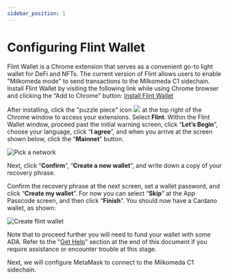 ```yaml
---
sidebar_position: 1
---
```



# Configuring Flint Wallet

Flint Wallet is a Chrome extension that serves as a convenient go-to light wallet for DeFi and NFTs. The current
version of Flint allows users to enable "Milkomeda mode" to send transactions to the Milkomeda C1 sidechain. Install
Flint Wallet by visiting the following link while using Chrome browser and clicking the “Add to Chrome” button:
[Install Flint Wallet](https://chrome.google.com/webstore/detail/flint/hnhobjmcibchnmglfbldbfabcgaknlkj)

After installing, click the "puzzle piece" icon <img src={puzzleIcon} className="img-icon" />
at the top right of the Chrome window to access your extensions. Select **Flint**. Within the Flint Wallet window, proceed past the initial warning screen, click “**Let’s Begin**”, choose your language, click “**I agree**”, and when you arrive at the screen shown below, click the “**Mainnet**” button.

![Pick a network](/img/pick-a-network.png)

Next, click “**Confirm**”, “**Create a new wallet**”, and write down a copy of your recovery phrase.

Confirm the recovery phrase at the next screen, set a wallet password, and click “**Create my wallet**”. For now you can select “**Skip**” at the App Passcode screen, and then click “**Finish**”. You should now have a Cardano wallet, as shown:

![Create flint wallet](/img/create-cardano-wallet.png)

Note that to proceed further you will need to fund your wallet with some ADA. Refer to the "[Get Help](../../home/get-help)" section at the end of this document if you require assistance or encounter trouble at this stage.

Next, we will configure MetaMask to connect to the Milkomeda C1 sidechain.
